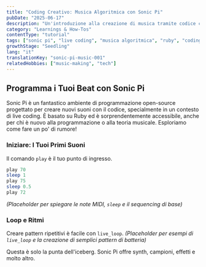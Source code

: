 ```yaml
---
title: "Coding Creativo: Musica Algoritmica con Sonic Pi"
pubDate: "2025-06-17"
description: "Un'introduzione alla creazione di musica tramite codice con Sonic Pi, esplorando concetti di base e primi passi."
category: "Learnings & How-Tos"
contentType: "tutorial"
tags: ["sonic pi", "live coding", "musica algoritmica", "ruby", "coding creativo"]
growthStage: "Seedling"
lang: "it"
translationKey: "sonic-pi-music-001"
relatedHobbies: ["music-making", "tech"]
---
```


## Programma i Tuoi Beat con Sonic Pi

Sonic Pi è un fantastico ambiente di programmazione open-source progettato per creare nuovi suoni con il codice, specialmente in un contesto di live coding. È basato su Ruby ed è sorprendentemente accessibile, anche per chi è nuovo alla programmazione o alla teoria musicale. Esploriamo come fare un po' di rumore!

### Iniziare: I Tuoi Primi Suoni
Il comando `play` è il tuo punto di ingresso.
```ruby
play 70
sleep 1
play 75
sleep 0.5
play 72
```
*(Placeholder per spiegare le note MIDI, `sleep` e il sequencing di base)*

### Loop e Ritmi
Creare pattern ripetitivi è facile con `live_loop`.
*(Placeholder per esempi di `live_loop` e la creazione di semplici pattern di batteria)*

Questa è solo la punta dell'iceberg. Sonic Pi offre synth, campioni, effetti e molto altro.
